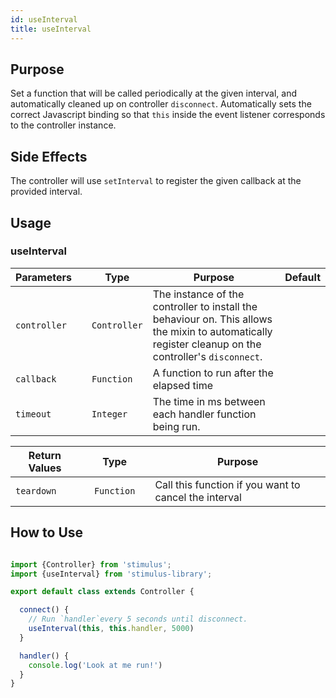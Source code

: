 ```yaml
---
id: useInterval
title: useInterval
---
```



## Purpose

Set a function that will be called periodically at the given interval, and automatically cleaned up on controller `disconnect`.
Automatically sets the correct Javascript binding so that `this` inside the event listener corresponds to the controller instance.

## Side Effects

The controller will use `setInterval` to register the given callback at the provided interval.

## Usage

### useInterval

| Parameters   |     | Type         | Purpose                                                                                                                                               | Default |
|--------------|-----|--------------|-------------------------------------------------------------------------------------------------------------------------------------------------------|---------|
| `controller` |     | `Controller` | The instance of the controller to install the behaviour on. This allows the mixin to automatically register cleanup on the controller's `disconnect`. |         |
| `callback`   |     | `Function`   | A function to run after the elapsed time                                                                                                              |         |
| `timeout`    |     | `Integer`    | The time in ms between each handler function being run.                                                                                               |         |

| Return Values |     | Type       |     | Purpose                                                           |
|---------------|-----|------------|:----|-------------------------------------------------------------------|
| `teardown`    |     | `Function` |     | Call this function if you want to cancel the interval             |

## How to Use

```js

import {Controller} from 'stimulus';
import {useInterval} from 'stimulus-library';

export default class extends Controller {

  connect() {
    // Run `handler`every 5 seconds until disconnect.
    useInterval(this, this.handler, 5000)
  }

  handler() {
    console.log('Look at me run!')
  }
}

```